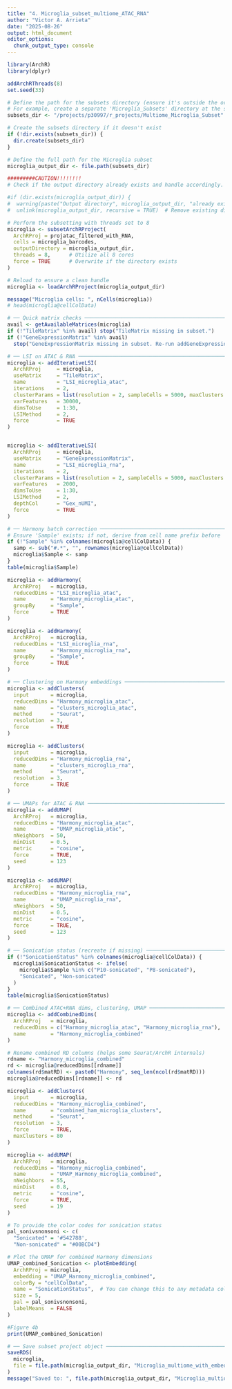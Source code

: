 ```yaml
---
title: "4. Microglia_subset_multiome_ATAC_RNA"
author: "Victor A. Arrieta"
date: "2025-08-26"
output: html_document
editor_options: 
  chunk_output_type: console
---
```


```r
library(ArchR)
library(dplyr)

addArchRThreads(8)
set.seed(33)
```


```r
# Define the path for the subsets directory (ensure it's outside the original project.THIS IS IMPORTANT TO PREVENT AN INFINITE LOOP OF SUBSET DIRECTORY CREATION)
# For example, create a separate 'Microglia_Subsets' directory at the same level as the main project
subsets_dir <- "/projects/p30997/r_projects/Multiome_Microglia_Subset"

# Create the subsets directory if it doesn't exist
if (!dir.exists(subsets_dir)) {
  dir.create(subsets_dir)
}

# Define the full path for the Microglia subset
microglia_output_dir <- file.path(subsets_dir)

```


```r
#########CAUTION!!!!!!!!
# Check if the output directory already exists and handle accordingly. Take into account that if you run this line of code below, the folder will be overwritten.

#if (dir.exists(microglia_output_dir)) {
#  warning(paste("Output directory", microglia_output_dir, "already exists. It will be overwritten."))
#  unlink(microglia_output_dir, recursive = TRUE)  # Remove existing directory}

# Perform the subsetting with threads set to 8
microglia <- subsetArchRProject(
  ArchRProj = projatac_filtered_with_RNA,
  cells = microglia_barcodes,
  outputDirectory = microglia_output_dir,
  threads = 8,      # Utilize all 8 cores
  force = TRUE      # Overwrite if the directory exists
)
```

```r
# Reload to ensure a clean handle
microglia <- loadArchRProject(microglia_output_dir)

message("Microglia cells: ", nCells(microglia))
# head(microglia@cellColData)

# ── Quick matrix checks ─────────────────────────────────────────────────────
avail <- getAvailableMatrices(microglia)
if (!"TileMatrix" %in% avail) stop("TileMatrix missing in subset.")
if (!"GeneExpressionMatrix" %in% avail)
  stop("GeneExpressionMatrix missing in subset. Re-run addGeneExpressionMatrix on the parent before subsetting.")
```

```r
# ── LSI on ATAC & RNA ───────────────────────────────────────────────────────
microglia <- addIterativeLSI(
  ArchRProj     = microglia,
  useMatrix     = "TileMatrix",
  name          = "LSI_microglia_atac",
  iterations    = 2,
  clusterParams = list(resolution = 2, sampleCells = 5000, maxClusters = 10),
  varFeatures   = 30000,
  dimsToUse     = 1:30,
  LSIMethod     = 2,
  force         = TRUE
)


microglia <- addIterativeLSI(
  ArchRProj     = microglia,
  useMatrix     = "GeneExpressionMatrix",
  name          = "LSI_microglia_rna",
  iterations    = 2,
  clusterParams = list(resolution = 2, sampleCells = 5000, maxClusters = 10),
  varFeatures   = 2000,
  dimsToUse     = 1:30,
  LSIMethod     = 2,
  depthCol      = "Gex_nUMI",
  force         = TRUE
)
```


```r
# ── Harmony batch correction ────────────────────────────────────────────────
# Ensure 'Sample' exists; if not, derive from cell name prefix before '#'
if (!"Sample" %in% colnames(microglia@cellColData)) {
  samp <- sub("#.*", "", rownames(microglia@cellColData))
  microglia$Sample <- samp
}
table(microglia$Sample)

microglia <- addHarmony(
  ArchRProj   = microglia,
  reducedDims = "LSI_microglia_atac",
  name        = "Harmony_microglia_atac",
  groupBy     = "Sample",
  force       = TRUE
)

microglia <- addHarmony(
  ArchRProj   = microglia,
  reducedDims = "LSI_microglia_rna",
  name        = "Harmony_microglia_rna",
  groupBy     = "Sample",
  force       = TRUE
)
```

```r
# ── Clustering on Harmony embeddings ────────────────────────────────────────
microglia <- addClusters(
  input       = microglia,
  reducedDims = "Harmony_microglia_atac",
  name        = "clusters_microglia_atac",
  method      = "Seurat",
  resolution  = 3,
  force       = TRUE
)

microglia <- addClusters(
  input       = microglia,
  reducedDims = "Harmony_microglia_rna",
  name        = "clusters_microglia_rna",
  method      = "Seurat",
  resolution  = 3,
  force       = TRUE
)

# ── UMAPs for ATAC & RNA ────────────────────────────────────────────────────
microglia <- addUMAP(
  ArchRProj   = microglia,
  reducedDims = "Harmony_microglia_atac",
  name        = "UMAP_microglia_atac",
  nNeighbors  = 50,
  minDist     = 0.5,
  metric      = "cosine",
  force       = TRUE,
  seed        = 123
)

microglia <- addUMAP(
  ArchRProj   = microglia,
  reducedDims = "Harmony_microglia_rna",
  name        = "UMAP_microglia_rna",
  nNeighbors  = 50,
  minDist     = 0.5,
  metric      = "cosine",
  force       = TRUE,
  seed        = 123
)
```


```r
# ── Sonication status (recreate if missing) ─────────────────────────────────
if (!"SonicationStatus" %in% colnames(microglia@cellColData)) {
  microglia$SonicationStatus <- ifelse(
    microglia$Sample %in% c("P10-sonicated", "P8-sonicated"),
    "Sonicated", "Non-sonicated"
  )
}
table(microglia$SonicationStatus)

# ── Combined ATAC+RNA dims, clustering, UMAP ────────────────────────────────
microglia <- addCombinedDims(
  ArchRProj   = microglia,
  reducedDims = c("Harmony_microglia_atac", "Harmony_microglia_rna"),
  name        = "Harmony_microglia_combined"
)

# Rename combined RD columns (helps some Seurat/ArchR internals)
rdname <- "Harmony_microglia_combined"
rd <- microglia@reducedDims[[rdname]]
colnames(rd$matRD) <- paste0("Harmony", seq_len(ncol(rd$matRD)))
microglia@reducedDims[[rdname]] <- rd

microglia <- addClusters(
  input       = microglia,
  reducedDims = "Harmony_microglia_combined",
  name        = "combined_ham_microglia_clusters",
  method      = "Seurat",
  resolution  = 3,
  force       = TRUE,
  maxClusters = 80
)

microglia <- addUMAP(
  ArchRProj   = microglia,
  reducedDims = "Harmony_microglia_combined",
  name        = "UMAP_Harmony_microglia_combined",
  nNeighbors  = 55,
  minDist     = 0.8,
  metric      = "cosine",
  force       = TRUE,
  seed        = 19
)
```

```r
# To provide the color codes for sonication status
pal_sonivsnonsoni <- c(
  "Sonicated" = '#542788', 
  "Non-sonicated" = "#00BCD4")

# Plot the UMAP for combined Harmony dimensions
UMAP_combined_Sonication <- plotEmbedding(
  ArchRProj = microglia, 
  embedding = "UMAP_Harmony_microglia_combined", 
  colorBy = "cellColData", 
  name = "SonicationStatus",  # You can change this to any metadata column
  size = 5,
  pal = pal_sonivsnonsoni,
  labelMeans  = FALSE
)

#Figure 4b
print(UMAP_combined_Sonication)

# ── Save subset project object ──────────────────────────────────────────────
saveRDS(
  microglia,
  file = file.path(microglia_output_dir, "Microglia_multiome_with_embeddings.rds")
)
message("Saved to: ", file.path(microglia_output_dir, "Microglia_multiome_with_embeddings.rds"))
```

